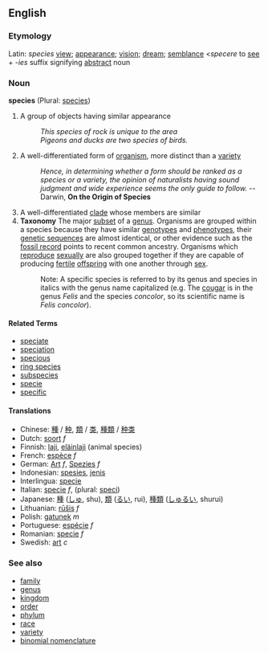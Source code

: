 ==English==

=== Etymology ===

Latin: ''species'' [[view]]; [[appearance]]; [[vision]]; [[dream]]; [[semblance]] <''specere'' to [[see]] + ''-ies'' suffix signifying [[abstract]] noun

=== Noun ===
'''species''' (Plural: [[species]])

# A group of objects having similar appearance
#: ''This species of rock is unique to the area''
#:''Pigeons and ducks are two species of birds.''
# A well-differentiated form of [[organism]], more distinct than a [[variety]]
#: ''Hence, in determining whether a form should be ranked as a species or a variety, the opinion of naturalists having sound judgment and wide experience seems the only guide to follow.'' -- Darwin, '''On the Origin of Species'''
# A well-differentiated [[clade]] whose members are similar
# '''Taxonomy''' The major [[subset]] of a [[genus]].  Organisms are grouped within a species because they have similar [[genotype]]s and [[phenotype]]s, their [[genetic sequence]]s are almost identical, or other evidence such as the [[fossil record]] points to recent common ancestry.  Organisms which [[reproduce]] [[sexually]] are also grouped together if they are capable of producing [[fertile]] [[offspring]] with one another through [[sex]].
#: Note: A specific species is referred to by its genus and species in italics with the genus name capitalized (e.g. The [[cougar]] is in the genus ''Felis'' and the species ''concolor'', so its scientific name is ''Felis concolor'').

==== Related Terms ====
*[[speciate]]
*[[speciation]]
*[[specious]]
*[[ring species]]
*[[subspecies]]
*[[specie]]
*[[specific]]

====Translations====
*Chinese: [[種]] / [[种]], [[類]] / [[类]], [[種類]] / [[种类]]
*Dutch: [[soort]] ''f''
*Finnish: [[laji]], [[eläinlaji]] (animal species)
*French: [[espèce]] ''f''
*German: [[Art]] ''f'', [[Spezies]] ''f''
*Indonesian: [[spesies]], [[jenis]]
*Interlingua: [[specie]]
*Italian: [[specie]] ''f'', (plural: [[speci]])
*Japanese: [[種]] ([[しゅ]], shu), [[類]] ([[るい]], rui), [[種類]] ([[しゅるい]], shurui)
*Lithuanian: [[rūšis]] ''f''
*Polish: [[gatunek]] ''m''
*Portuguese: [[espécie]] ''f''
*Romanian: [[specie]] ''f''
*Swedish: [[art]] ''c''

===See also===
*[[family]]
*[[genus]]
*[[kingdom]]
*[[order]]
*[[phylum]]
*[[race]]
*[[variety]]
*[[binomial nomenclature]]